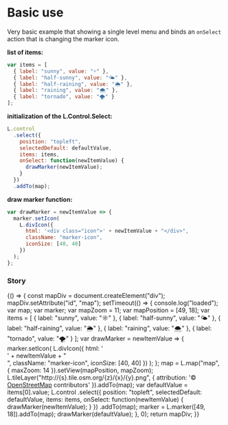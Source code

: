 


<Meta title="Basic" />

# Basic use

Very basic example that showing a single level menu and binds an `onSelect` action that is changing the marker icon.

**list of items:**

```js
var items = [
  { label: "sunny", value: "☼" },
  { label: "half-sunny", value: "🌤" },
  { label: "half-raining", value: "🌦" },
  { label: "raining", value: "🌨" },
  { label: "tornado", value: "🌪" }
];
```

**initialization of the L.Control.Select:**

```js
L.control
  .select({
    position: "topleft",
    selectedDefault: defaultValue,
    items: items,
    onSelect: function(newItemValue) {
      drawMarker(newItemValue);
    }
  })
  .addTo(map);
```

**draw marker function:**

```js
var drawMarker = newItemValue => {
  marker.setIcon(
    L.divIcon({
      html: '<div class="icon">' + newItemValue + "</div>",
      className: "marker-icon",
      iconSize: [40, 40]
    })
  );
};
```

### Story

<Preview>
  <Story name="Test story">
    {() => {
      const mapDiv = document.createElement("div");
      mapDiv.setAttribute("id", "map");
      setTimeout(() => {
        console.log("loaded");
        var map;
        var marker;
        var mapZoom = 11;
        var mapPosition = [49, 18];
        var items = [
          { label: "sunny", value: "☼" },
          { label: "half-sunny", value: "🌤" },
          { label: "half-raining", value: "🌦" },
          { label: "raining", value: "🌨" },
          { label: "tornado", value: "🌪" }
        ];
        var drawMarker = newItemValue => {
          marker.setIcon(
            L.divIcon({
              html: '<div class="icon">' + newItemValue + "</div>",
              className: "marker-icon",
              iconSize: [40, 40]
            })
          );
        };
        map = L.map("map", { maxZoom: 14 }).setView(mapPosition, mapZoom);
        L.tileLayer("http://{s}.tile.osm.org/{z}/{x}/{y}.png", {
          attribution:
            '&copy; <a href="http://osm.org/copyright">OpenStreetMap</a> contributors'
        }).addTo(map);
        var defaultValue = items[0].value;
        L.control
          .select({
            position: "topleft",
            selectedDefault: defaultValue,
            items: items,
            onSelect: function(newItemValue) {
              drawMarker(newItemValue);
            }
          })
          .addTo(map);
        marker = L.marker([49, 18]).addTo(map);
        drawMarker(defaultValue);
      }, 0);
      return mapDiv;
    }}
  </Story>
</Preview>
